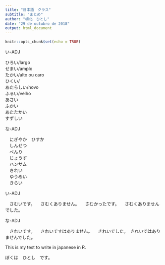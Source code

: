 ```yaml
---
title: "日本語　クラス"
subtitle: "まとめ"
author: "植北　ひとし"
date: "29 de outubro de 2018"
output: html_document
---
```


```r
knitr::opts_chunk$set(echo = TRUE)
```


<div class = "row">
  <div class = "col-md-6">
  い-ADJ

  ひろい/largo  
  せまい/amplo  
  たかい/alto ou caro  
  ひくい/  
  あたらしい/novo  
  ふるい/velho  
  あさい  
  ふかい    
  あたたかい  
  すずしい   

  </div>
  <div class = "col-md-6">
  な-ADJ

　にぎやか　ひすか  
　しんせつ  
　べんり  
　じょうず  
　ハンサム    
　きれい  
　ゆうめい   
　きらい  

  </div>
</div>



<div class = "row">
  <div class = "col-md-6">
  い-ADJ

　さむいです。
　さむくありません。
　さむかったです。
　さむくありませんでした。

  </div>
  <div class = "col-md-6">
  な-ADJ

　きれいです。
　きれいですはありません。
　きれいでした。　きれいではありませんでした。

  </div>
</div>









This is my test to write in japanese in R.

ぼくは　ひとし　です。
